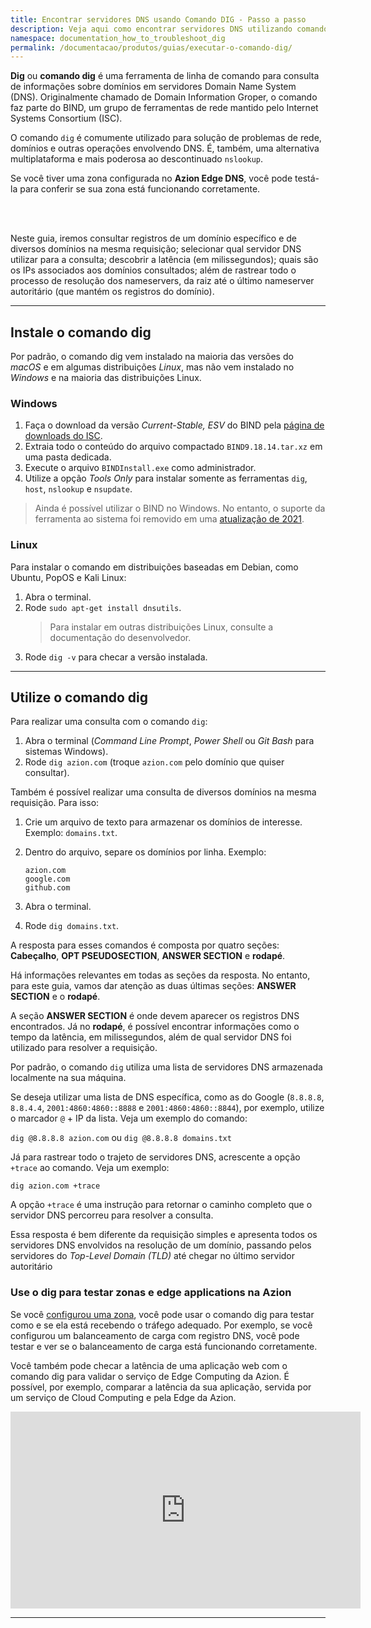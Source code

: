 ```yaml
---
title: Encontrar servidores DNS usando Comando DIG - Passo a passo    
description: Veja aqui como encontrar servidores DNS utilizando comando DIG em diferentes plataformas Windows, Linux ou MAC OS X. Conheça o suporte Azion!
namespace: documentation_how_to_troubleshoot_dig
permalink: /documentacao/produtos/guias/executar-o-comando-dig/
---
```



**Dig** ou **comando dig** é uma ferramenta de linha de comando para consulta de informações sobre domínios em servidores Domain Name System (DNS). Originalmente chamado de Domain Information Groper, o comando faz parte do BIND, um grupo de ferramentas de rede mantido pelo Internet Systems Consortium (ISC).

O comando `dig` é comumente utilizado para solução de problemas de rede, domínios e outras operações envolvendo DNS. É, também, uma alternativa multiplataforma e mais poderosa ao descontinuado `nslookup`.

Se você tiver uma zona configurada no **Azion Edge DNS**, você pode testá-la para conferir se sua zona está funcionando corretamente.

<LinkButton link="https://console.azion.com/signup/" text="crie uma conta na Azion" outlined /> <br></br>

<LinkButton link="/pt-br/documentacao/produtos/guias/secure/edge-dns-definir-main-settings/" text="crie uma zona" outlined />

Neste guia, iremos consultar registros de um domínio específico e de diversos domínios na mesma requisição; selecionar qual servidor DNS utilizar para a consulta; descobrir a latência (em milissegundos); quais são os IPs associados aos domínios consultados; além de rastrear todo o processo de resolução dos nameservers, da raiz até o último nameserver autoritário (que mantém os registros do domínio).


---

## Instale o comando dig

Por padrão, o comando dig vem instalado na maioria das versões do *macOS* e em algumas distribuições *Linux*, mas não vem instalado no *Windows* e na maioria das distribuições Linux.

### Windows

1. Faça o download da versão *Current-Stable, ESV* do BIND pela [página de downloads do ISC](https://www.isc.org/download/).
2. Extraia todo o conteúdo do arquivo compactado `BIND9.18.14.tar.xz` em uma pasta dedicada.
3. Execute o arquivo `BINDInstall.exe` como administrador.
4. Utilize a opção *Tools Only* para instalar somente as ferramentas `dig`, `host`, `nslookup` e `nsupdate`.

> Ainda é possível utilizar o BIND no Windows. No entanto, o suporte da ferramenta ao sistema foi removido em uma [atualização de 2021](https://www.isc.org/blogs/bind-update-summer2021/).

### Linux

Para instalar o comando em distribuições baseadas em Debian, como Ubuntu, PopOS e Kali Linux:

1. Abra o terminal.
2. Rode `sudo apt-get install dnsutils`.
    > Para instalar em outras distribuições Linux, consulte a documentação do desenvolvedor.
3. Rode `dig -v` para checar a versão instalada.

---

## Utilize o comando dig

Para realizar uma consulta com o comando `dig`:

1. Abra o terminal (*Command Line Prompt*, *Power Shell* ou *Git Bash* para sistemas Windows).
2. Rode `dig azion.com` (troque `azion.com` pelo domínio que quiser consultar).

Também é possível realizar uma consulta de diversos domínios na mesma requisição. Para isso:

1. Crie um arquivo de texto para armazenar os domínios de interesse. Exemplo: `domains.txt`.
2. Dentro do arquivo, separe os domínios por linha. Exemplo:

    ```
    azion.com
    google.com
    github.com
    ```

3. Abra o terminal.
4. Rode `dig domains.txt`.

A resposta para esses comandos é composta por quatro seções: **Cabeçalho**, **OPT PSEUDOSECTION**, **ANSWER SECTION** e **rodapé**. 

Há informações relevantes em todas as seções da resposta. No entanto, para este guia, vamos dar atenção as duas últimas seções: **ANSWER SECTION** e o **rodapé**.

A seção **ANSWER SECTION** é onde devem aparecer os registros DNS encontrados. Já no **rodapé**, é possível encontrar informações como o tempo da latência, em milissegundos, além de qual servidor DNS foi utilizado para resolver a requisição.

Por padrão, o comando `dig` utiliza uma lista de servidores DNS armazenada localmente na sua máquina. 

Se deseja utilizar uma lista de DNS específica, como as do Google (`8.8.8.8`, `8.8.4.4`, `2001:4860:4860::8888` e `2001:4860:4860::8844`), por exemplo, utilize o marcador `@` + IP da lista. Veja um exemplo do comando:

`dig @8.8.8.8 azion.com` ou `dig @8.8.8.8 domains.txt`

Já para rastrear todo o trajeto de servidores DNS, acrescente a opção `+trace` ao comando. Veja um exemplo:

`dig azion.com +trace`

A opção `+trace` é uma instrução para retornar o caminho completo que o servidor DNS percorreu para resolver a consulta.

Essa resposta é bem diferente da requisição simples e apresenta todos os servidores DNS envolvidos na resolução de um domínio, passando pelos servidores do *Top-Level Domain (TLD)* até chegar no último servidor autoritário

### Use o dig para testar zonas e edge applications na Azion

Se você [configurou uma zona](/pt-br/documentacao/produtos/guias/secure/edge-dns-definir-main-settings/), você pode usar o comando dig para testar como e se ela está recebendo o tráfego adequado. Por exemplo, se você configurou um balanceamento de carga com registro DNS, você pode testar e ver se o balanceamento de carga está funcionando corretamente.

<LinkButton link="/pt-br/documentacao/produtos/guias/secure/balanceamento-de-carga-dns/" text="teste o registro balanceado" outlined />

Você também pode checar a latência de uma aplicação web com o comando dig para validar o serviço de Edge Computing da Azion. É possível, por exemplo, comparar a latência da sua aplicação, servida por um serviço de Cloud Computing e pela Edge da Azion.

<iframe width="560" height="315" loading="lazy" src="https://www.youtube.com/embed/LsXHGoP1sz0" title="Looking up DNS servers with Dig command YouTube video" frameborder="0" allow="accelerometer; autoplay; clipboard-write; encrypted-media; gyroscope; picture-in-picture; web-share" allowfullscreen></iframe> 




---

